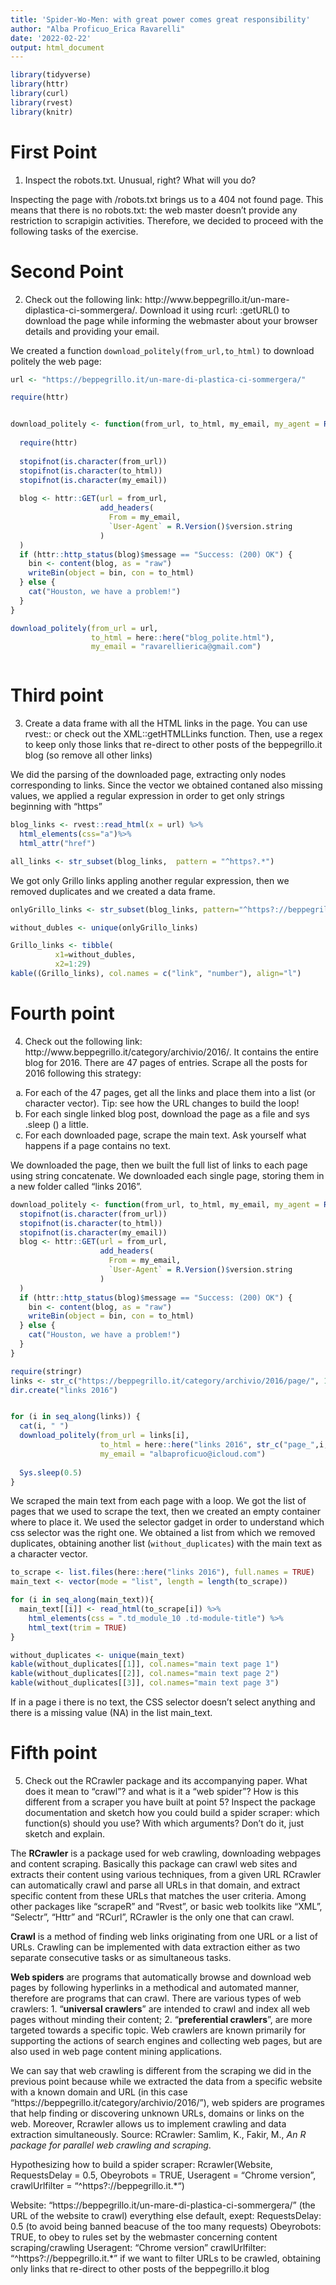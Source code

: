 ```yaml
---
title: 'Spider-Wo-Men: with great power comes great responsibility'
author: "Alba Proficuo_Erica Ravarelli"
date: '2022-02-22'
output: html_document
---
```


```r
library(tidyverse)
library(httr)
library(curl)
library(rvest)
library(knitr)
```

# First Point

1)	Inspect the robots.txt. Unusual, right? What will you do?

Inspecting the page with /robots.txt brings us to a 404 not found page.  This means that there is no robots.txt: the web master doesn't provide any restriction to scrapigin activities. Therefore, we decided to proceed with the following tasks of the exercise.

# Second Point

2)	Check out the following link: http://www.beppegrillo.it/un-mare-diplastica-ci-sommergera/. Download it using rcurl: :getURL() to download the page while informing the webmaster about your browser details and providing your email.

We created a function `download_politely(from_url,to_html)` to download politely the web page:

```r
url <- "https://beppegrillo.it/un-mare-di-plastica-ci-sommergera/"

require(httr)


download_politely <- function(from_url, to_html, my_email, my_agent = R.Version()$version.string) {
  
  require(httr)
  
  stopifnot(is.character(from_url))
  stopifnot(is.character(to_html))
  stopifnot(is.character(my_email))
  
  blog <- httr::GET(url = from_url, 
                    add_headers(
                      From = my_email, 
                      `User-Agent` = R.Version()$version.string
                    )
  )
  if (httr::http_status(blog)$message == "Success: (200) OK") {
    bin <- content(blog, as = "raw")
    writeBin(object = bin, con = to_html)
  } else {
    cat("Houston, we have a problem!")
  }
}

download_politely(from_url = url, 
                  to_html = here::here("blog_polite.html"), 
                  my_email = "ravarellierica@gmail.com")



```

# Third point 

3)	Create a data frame with all the HTML links in the page. You can use rvest:: or check out the XML::getHTMLLinks function. Then, use a regex to keep only those links that re-direct to other posts of the beppegrillo.it blog (so remove all other links)

We did the parsing of the downloaded page, extracting only nodes corresponding to links. Since the vector we obtained contaned also missing values, we applied a regular expression in order to get only strings beginning with "https"

```r
blog_links <- rvest::read_html(x = url) %>% 
  html_elements(css="a")%>% 
  html_attr("href")

all_links <- str_subset(blog_links,  pattern = "^https?.*")
```

We got only Grillo links appling another regular expression, then we removed duplicates and we created a data frame.

```r
onlyGrillo_links <- str_subset(blog_links, pattern="^https?://beppegrillo.it.*")

without_dubles <- unique(onlyGrillo_links)

Grillo_links <- tibble(
          x1=without_dubles,
          x2=1:29)
kable((Grillo_links), col.names = c("link", "number"), align="l")
```

# Fourth point

4)	Check out the following link: http://www.beppegrillo.it/category/archivio/2016/. It contains the entire blog for 2016. There are 47 pages of entries. Scrape all the posts for 2016 following this strategy: 
a. For each of the 47 pages, get all the links and place them into a list (or character vector). Tip: see how the URL changes to build the loop! 
b. For each single linked blog post, download the page as a file and sys .sleep () a little. 
c. For each downloaded page, scrape the main text. Ask yourself what happens if a page contains no text. 

We downloaded the page, then we built the full list of links to each page using string concatenate. We downloaded each single page, storing them in a new folder called "links 2016". 

```r

download_politely <- function(from_url, to_html, my_email, my_agent = R.Version()$version.string) {require(httr)
  stopifnot(is.character(from_url))
  stopifnot(is.character(to_html))
  stopifnot(is.character(my_email))
  blog <- httr::GET(url = from_url, 
                    add_headers(
                      From = my_email, 
                      `User-Agent` = R.Version()$version.string
                    )
  )
  if (httr::http_status(blog)$message == "Success: (200) OK") {
    bin <- content(blog, as = "raw")
    writeBin(object = bin, con = to_html)
  } else {
    cat("Houston, we have a problem!")
  }
}

require(stringr)
links <- str_c("https://beppegrillo.it/category/archivio/2016/page/", 1:47)
dir.create("links 2016")   


for (i in seq_along(links)) {
  cat(i, " ")
  download_politely(from_url = links[i], 
                    to_html = here::here("links 2016", str_c("page_",i,".html")), 
                    my_email = "albaproficuo@icloud.com")
  
  Sys.sleep(0.5)
}
```

We scraped the main text from each page with a loop. We got the list of pages that we used to scrape the text, then we created an empty container where to place it. We used the selector gadget in order to understand which css selector was the right one. We obtained a list from which we removed duplicates, obtaining another list (`without_duplicates`) with the main text as a character vector.

```r
to_scrape <- list.files(here::here("links 2016"), full.names = TRUE)   
main_text <- vector(mode = "list", length = length(to_scrape))    

for (i in seq_along(main_text)){
  main_text[[i]] <- read_html(to_scrape[i]) %>% 
    html_elements(css = ".td_module_10 .td-module-title") %>% 
    html_text(trim = TRUE)
}

without_duplicates <- unique(main_text)
kable(without_duplicates[[1]], col.names="main text page 1")
kable(without_duplicates[[2]], col.names="main text page 2")
kable(without_duplicates[[3]], col.names="main text page 3")
```


If in a page i there is no text, the CSS selector doesn't select anything and there is a missing value (NA) in the list main_text.

# Fifth point

5)	Check out the RCrawler package and its accompanying paper. What does it mean to “crawl”? and what is it a “web spider”? How is this different from a scraper you have built at point 5? Inspect the package documentation and sketch how you could build a spider scraper: which function(s) should you use? With which arguments? Don't do it, just sketch and explain.

The **RCrawler** is a package used for web crawling, downloading webpages and content scraping.
Basically this package can crawl web sites and extracts their content using various 
techniques, from a given URL RCrawler can automatically crawl and parse all URLs in that 
domain, and extract specific content from these URLs that matches the user criteria.
Among other packages like "scrapeR" and "Rvest", or basic web toolkits like "XML", "Selectr",
"Httr" and "RCurl", RCrawler is the only one that can crawl. 

**Crawl** is a method of finding web links originating from one URL or a list of URLs. Crawling 
can be implemented with data extraction either as two separate consecutive tasks or as 
simultaneous tasks. 

**Web spiders** are programs that automatically browse and download web pages by following 
hyperlinks in a methodical and automated manner, therefore are programs that can 
crawl. There are various types of web crawlers:
  1. "**universal crawlers**" are intended to crawl and index all web pages without minding 
      their content;
  2. "**preferential crawlers**", are more targeted towards a specific topic. 
Web crawlers are known primarily for supporting the actions of search engines and collecting
web pages, but are also used in web page content mining applications. 

We can say that web crawling is different from the scraping we did in the previous point 
because while we extracted the data from a specific website with a known domain and URL 
(in this case "https://beppegrillo.it/category/archivio/2016/"), web spiders are 
programes that help finding or discovering unknown URLs, domains or links on the web. 
Moreover, Rcrawler allows us to implement crawling and data extraction simultaneously. 
Source: RCrawler: Samlim, K., Fakir, M., _An R package for parallel web crawling and scraping_.


Hypothesizing how to build a spider scraper:
Rcrawler(Website, RequestsDelay = 0.5, Obeyrobots = TRUE, Useragent = "Chrome version", 
        crawlUrlfilter = "^https?://beppegrillo.it.*") 

Website: "https://beppegrillo.it/un-mare-di-plastica-ci-sommergera/" (the URL of the website to crawl)
everything else default, exept:
RequestsDelay: 0.5 (to avoid being banned beacuse of the too many requests)
Obeyrobots: TRUE, to obey to rules set by the webmaster concerning content scraping/crawling
Useragent: "Chrome version" 
crawlUrlfilter: "^https?://beppegrillo.it.*" if we want to filter URLs to be crawled, 
obtaining only links that re-direct to other posts of the beppegrillo.it blog



